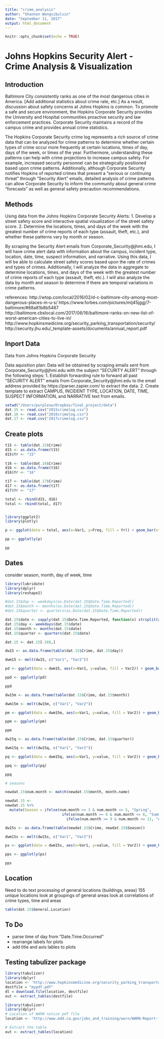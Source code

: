 ```yaml
---
title: "crime_analysis"
author: "Shannon Wongvibulsin"
date: "September 11, 2017"
output: html_document
---
```


```r
knitr::opts_chunk$set(echo = TRUE)
```

# Johns Hopkins Security Alert - Crime Analysis & Visualization

## Introduction

Baltimore City consistently ranks as one of the most dangerous cities in America. [Add additional statistics about crime rate, etc.] As a result, discussion about safety concerns at Johns Hopkins is common. To promote a safe and secure environment, the Hopkins Corporate Security provides the University and Hospital communities proactive security and law enforcement practices. Corporate Security maintains a record of the campus crime and provides annual crime statistics. 

The Hopkins Corporate Security crime log represents a rich source of crime data that can be analyzed for crime patterns to determine whether certain types of crime occur more frequently at certain locations, times of day, days of the week, or times of the year. Furthermore, understanding these patterns can help with crime projections to increase campus safety. For example, increased security personnel can be strategically positioned based upon crime patterns. Additionally, although Corporate Security notifies Hopkins of reported crimes that present a “serious or continuing threat” through “Security Alert” emails, detailed analysis of crime patterns can allow Corporate Security to inform the community about general crime “forecasts” as well as general safety precaution recommendations.

## Methods

Using data from the Johns Hopkins Corporate Security Alerts:
1. Develop a street safety score and interactive spatial visualization of the street safety score. 
2. Determine the locations, times, and days of the week with the greatest number of crime reports of each type (assault, theft, etc.), and whether these patterns vary by month or season.

By scraping the Security Alert emails from Corporate_Security@jhmi.edu, I will have crime alert data with information about the campus, incident type, location, date, time, suspect information, and narrative. Using this data, I will be able to calculate street safety scores based upon the rate of crimes and types of crimes. Additionally, I will analyze the data in aggregate to determine locations, times, and days of the week with the greatest number of crime reports of each type (assault, theft, etc.). I will also analyze the data by month and season to determine if there are temporal variations in crime patterns.

references:
http://wtop.com/local/2016/02/d-c-baltimore-city-among-most-dangerous-places-in-u-s/
https://www.forbes.com/pictures/mlj45jggj/7-baltimore/#68a81b8b5487
http://baltimore.cbslocal.com/2017/06/16/baltimore-ranks-on-new-list-of-worst-american-cities-to-live-in/ 
http://www.hopkinsmedicine.org/security_parking_transportation/security/
http://security.jhu.edu/_template-assets/documents/annual_report.pdf

## Inport Data
Data from Johns Hopkins Corporate Security

Data aquisition plan: Data will be obtained by scraping emails sent from Corporate_Security@jhmi.edu with the subject “SECURITY ALERT” through the following steps:
1. Establish forwarding rule to forward all past “SECURITY ALERT” emails from Corporate_Security@jhmi.edu to the email address provided by https://parser.zapier.com/ to extract the data.
2. Create template to extract CAMPUS, INCIDENT TYPE, LOCATION, DATE, TIME, SUSPECT INFORMATION, and NARRATIVE text from emails.

```r
setwd("/Users/purplesw/Dropbox/final_project/data")
dat.15 <- read.csv("2015crimelog.csv")
dat.16 <- read.csv("2016crimelog.csv")
dat.17 <- read.csv("2017crimelog.csv")
```
## Create plots
```r

t15 <- table(dat.15$Crime)
d15 <- as.data.frame(t15)
d15$Yr <- "15"
  
t16 <- table(dat.16$Crime)
d16 <- as.data.frame(t16)
d16$Yr <- "16"

t17 <- table(dat.17$Crime)
d17 <- as.data.frame(t17)
d17$Yr <- "17"

total <- rbind(d15, d16)
total <- rbind(total, d17)


library(ggplot2)
library(plotly)

p <- ggplot(data = total, aes(x=Var1, y=Freq, fill = Yr)) + geom_bar(stat="identity", position=position_dodge()) + theme(axis.text.x = element_text(angle = 90, hjust = 1))

pp <- ggplotly(p) 

pp


```

## Dates
consider season, month, day of week, time

```r
library(lubridate)
library(dplyr)
library(reshape2)

#dat.15$day <- weekdays(as.Date(dat.15$Date.Time.Reported))
#dat.15$month <- months(as.Date(dat.15$Date.Time.Reported))
#dat.15$quarter <- quarters(as.Date(dat.15$Date.Time.Reported))

dat.15$date <- sapply(dat.15$Date.Time.Reported, function(x) strsplit(as.character(x), " ")[[1]][1]) %>% mdy()
dat.15$day <- weekdays(dat.15$date)
dat.15$month <- months(dat.15$date)
dat.15$quarter <- quarters(dat.15$date)

dat.15 <- dat.15[-288,]

dw15 <- as.data.frame(table(dat.15$Crime, dat.15$day))

dwm15 <- melt(dw15, c("Var1", "Var2"))

pd <- ggplot(data = dwm15, aes(x=Var1, y=value, fill = Var2)) + geom_bar(stat="identity", position=position_dodge()) + theme(axis.text.x = element_text(angle = 90, hjust = 1))

ppd <- ggplotly(pd) 

ppd

dw15m <- as.data.frame(table(dat.15$Crime, dat.15$month))

dwm15m <- melt(dw15m, c("Var1", "Var2"))

pm <- ggplot(data = dwm15m, aes(x=Var1, y=value, fill = Var2)) + geom_bar(stat="identity", position=position_dodge()) + theme(axis.text.x = element_text(angle = 90, hjust = 1))

ppm <- ggplotly(pm) 

ppm

dw15q <- as.data.frame(table(dat.15$Crime, dat.15$quarter))

dwm15q <- melt(dw15q, c("Var1", "Var2"))

pq <- ggplot(data = dwm15q, aes(x=Var1, y=value, fill = Var2)) + geom_bar(stat="identity", position=position_dodge()) + theme(axis.text.x = element_text(angle = 90, hjust = 1))

ppq <- ggplotly(pq) 

ppq

# seasons

newdat.15$num.month <- match(newdat.15$month, month.name)

newdat.15 <-
newdat.15 %>%
  mutate(Season = ifelse(num.month >= 3 & num.month <= 5, "Spring", 
                          ifelse(num.month >= 6 & num.month <= 8, "Summer",
                            ifelse(num.month >= 9 & num.month <= 11, "Autumn", "Winter"))))

dw15s <- as.data.frame(table(newdat.15$Crime, newdat.15$Season))

dwm15s <- melt(dw15s, c("Var1", "Var2"))

ps <- ggplot(data = dwm15s, aes(x=Var1, y=value, fill = Var2)) + geom_bar(stat="identity", position=position_dodge()) + theme(axis.text.x = element_text(angle = 90, hjust = 1))

pps <- ggplotly(ps) 

pps

```

## Location
Need to do text processing of general locations (buildings, areas)
155 unique locations 
look at groupings of general areas
look at correlations of crime types, time and areas
```r
table(dat.15$General.Location)

```

## To Do
- parse time of day from "Date.Time.Occurred"
- rearrange labels for plots
- add title and axis lables to plots


## Testing tabulizer package

```r

library(tabulizer)
library(dplyr)
location <- 'http://www.hopkinsmedicine.org/security_parking_transportation/_downloads/2017.60%20day%20Crime%20Log.pdf'
destfile = "mypdf.pdf"
dl = download.file(location, destfile)
out <- extract_tables(destfile)

library(tabulizer)
library(dplyr)
# Location of WARN notice pdf file
location <- 'http://www.edd.ca.gov/jobs_and_training/warn/WARN-Report-for-7-1-2016-to-10-25-2016.pdf'

# Extract the table
out <- extract_tables(location)
```



